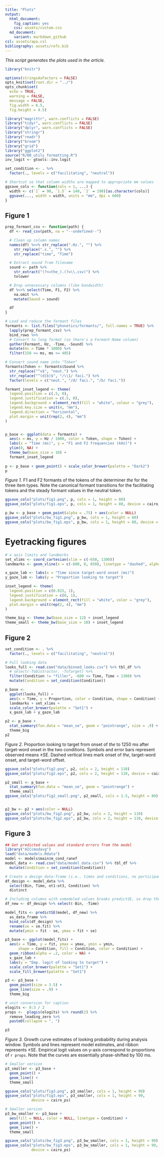 ```yaml
---
title: "Plots"
output:
  html_document:
    fig_caption: yes
    css: assets/custom.css
  md_document:
    variant: markdown_github
csl: assets/apa.csl
bibliography: assets/refs.bib
---
```


_This script generates the plots used in the article._

```r
library("knitr")

options(stringsAsFactors = FALSE)
opts_knit$set(root.dir = "../")
opts_chunk$set(
  echo = TRUE,
  warning = FALSE,
  message = FALSE,
  fig.width = 6.5,
  fig.height = 4.5)
```


```r
library("magrittr", warn.conflicts = FALSE)
library("tidyr", warn.conflicts = FALSE)
library("dplyr", warn.conflicts = FALSE)
library("stringr")
library("readr")
library("broom")
library("grid")
library("ggplot2")
source("R/00_utils_formatting.R")
inv_logit <- gtools::inv.logit

set_condition <- . %>% 
  factor(., levels = c("facilitating", "neutral"))

# Shortcut so that column widths are mapped to appropriate mm values
ggsave_cols <- function(cols = 1, ...) {
  width <- c(`1` = 90, `1.5` = 140, `2` = 190)[as.character(cols)]
  ggsave(..., width = width, units = "mm", dpi = 600)
}

```

## Figure 1

```r
prep_formant_csv <- function(path) {
  df <- read_csv(path, na = "--undefined--")

  # Clean up column names
  names(df) %<>% str_replace(".Hz.", "") %>%
    str_replace(".s.", "") %>%
    str_replace("time", "Time")

  # Extract sound from filename
  sound <- path %>% 
    str_extract("(?<=the_).(?=\\.csv)") %>% 
    tolower

  # Drop unnecessary columns (like bandwidth)
  df %<>% select(Time, F1, F2) %>%
    na.omit %>%
    mutate(Sound = sound)

  df
}

# Load and reduce the formant files
formants <- list.files("phonetics/formants/", full.names = TRUE) %>% 
  lapply(prep_formant_csv) %>% 
  bind_rows %>% 
  # Convert to long format (so there's a Formant-Name column)
  gather(Formant, Hz, -Time, -Sound) %>%
  mutate(ms = Time * 1000) %>%
  filter(150 <= ms, ms <= 405)

# Convert sound name into "Token"
formants$Token <- formants$Sound %>%
  str_replace("^v$", "neut.") %>%
  str_replace("^(d|b)$", "/\\1/ faci.") %>%
  factor(levels = c("neut.", "/d/ faci.", "/b/ faci."))

formant_inset_legend <- theme(
  legend.position = c(.5, 0),
  legend.justification = c(.5, 0),
  legend.background = element_rect(fill = "white", colour = "grey"),
  legend.key.size = unit(4, "mm"),
  legend.direction = "horizontal",
  plot.margin = unit(rep(2, 4), "mm")
)


p_base <- ggplot(data = formants) +
  aes(x = ms, y = Hz / 1000, color = Token, shape = Token) +
  labs(x = "Time (ms)", y = "F1 and F2 frequencies (kHz)") +
  ylim(0, NA) +
  theme_bw(base_size = 10) +
  formant_inset_legend
  
p <- p_base + geom_point() + scale_color_brewer(palette = "Dark2")
p
```

_Figure 1._ F1 and F2 formants of the tokens of the determiner _the_ for the 
three item types. Note the canonical formant transitions for the facilitating 
tokens and the steady formant values in the neutral token. 

```r
ggsave_cols("plots/fig1.png", p, cols = 1, height = 80)
ggsave_cols("plots/fig1.eps", p, cols = 1, height = 80, device = cairo_ps)

p_bw <- p_base + geom_point(alpha = .75) + aes(color = NULL)
ggsave_cols("plots/bw_fig1.png", p_bw, cols = 1, height = 80)
ggsave_cols("plots/bw_fig1.eps", p_bw, cols = 1, height = 80, device = cairo_ps)
```




# Eyetracking figures

```r
# x axis limits and landmarks
set_xlims <- coord_cartesian(xlim = c(-650, 1300))
landmarks <- geom_vline(x = c(-600, 0, 850), linetype = "dashed", alpha = .5)

x_gaze_lab <- labs(x = "Time since target-word onset (ms)")
y_gaze_lab <- labs(y = "Proportion looking to target")

inset_legend <- theme(
  legend.position = c(0.015, 1),
  legend.justification = c(0, 1),
  legend.background = element_rect(fill = "white", color = "grey"),
  plot.margin = unit(rep(2, 4), "mm")
)

theme_big <- theme_bw(base_size = 12) + inset_legend
theme_small <- theme_bw(base_size = 10) + inset_legend
```


## Figure 2

```r
set_condition <- . %>% 
  factor(., levels = c("facilitating", "neutral"))

# Full looking data
looks_full <- read.csv("data/binned_looks.csv") %>% tbl_df %>%
  # select(-ToDistractor, -ToTarget) %>%
  filter(Condition != "filler", -600 <= Time, Time < 1300) %>%
  mutate(Condition = set_condition(Condition))

p_base <- 
  ggplot(looks_full) +
  aes(x = Time, y = Proportion, color = Condition, shape = Condition) +
  landmarks + set_xlims +
  scale_color_brewer(palette = "Set1") +
  x_gaze_lab + y_gaze_lab

p2 <- p_base + 
  stat_summary(fun.data = "mean_se", geom = "pointrange", size = .9) + 
  theme_big
p2
```

_Figure 2._ Proportion looking to target from onset of _the_ to 1250 ms after 
target-word onset in the two conditions. Symbols and error bars represent 
observed means ±SE. Dashed vertical lines mark onset of _the_, target-word 
onset, and target-word offset.

```r
ggsave_cols("plots/fig2.png", p2, cols = 2, height = 110)
ggsave_cols("plots/fig2.eps", p2, cols = 2, height = 110, device = cairo_ps)

p2_small <- p_base + 
  stat_summary(fun.data = "mean_se", geom = "pointrange") + 
  theme_small
ggsave_cols("plots/fig2_small.png", p2_small, cols = 1.5, height = 80)


p2_bw <- p2 + aes(color = NULL)
ggsave_cols("plots/bw_fig2.png", p2_bw, cols = 2, height = 110)
ggsave_cols("plots/bw_fig2.eps", p2_bw, cols = 2, height = 110, device = cairo_ps)

```





## Figure 3

```r
## Get predicted values and standard errors from the model
library("AICcmodavg")
load("data/models.Rdata")
model <- models$main$m_cond_ranef
model_data <- read.csv("data/model_data.csv") %>% tbl_df %>% 
  mutate(Condition = set_condition(Condition))

# Create a design data-frame (i.e., times and conditions, no participants)
df_design <- model_data %>% 
  select(Bin, Time, ot1:ot3, Condition) %>% 
  distinct

# Including columns with unmodeled values breaks predictSE, so drop those.
df_new <- df_design %>% select(-Bin, -Time)

model_fits <- predictSE(model, df_new) %>% 
  as_data_frame %>% 
  bind_cols(df_design) %>% 
  rename(se = se.fit) %>% 
  mutate(ymin = fit - se, ymax = fit + se)

p3_base <- ggplot(model_fits) + 
  aes(x = Time, y = fit, ymax = ymax, ymin = ymin, 
      shape = Condition, fill = Condition, color = Condition) + 
  geom_ribbon(alpha = .2, color = NA) + 
  x_gaze_lab + 
  labs(y = "Emp. logit of looking to target") +
  scale_color_brewer(palette = "Set1") + 
  scale_fill_brewer(palette = "Set1")

p3 <- p3_base + 
  geom_point(size = 3.5) + 
  geom_line(size = .9) + 
  theme_big

# unit conversion for caption
elogits <- 0:3 / 2
props <-  plogis(elogits) %>% round(2) %>% 
  remove_leading_zero %>% 
  paste0(collapse = ", ")

p3
```

_Figure 3._ Growth curve estimates of looking probability during analysis window. Symbols and lines represent model estimates, and ribbon represents ±SE. Empirical logit values on y-axis correspond to proportions of `r props`. Note that the curves are essentially phase-shifted by 100 ms.

```r
# Smaller version
p3_smaller <- p3_base + 
  geom_point() + 
  geom_line() + 
  theme_small

ggsave_cols("plots/fig3.png", p3_smaller, cols = 1, height = 90)
ggsave_cols("plots/fig3.eps", p3_smaller, cols = 1, height = 90, 
            device = cairo_ps)

# Smaller version
p3_bw_smaller <- p3_base + 
  aes(fill = NULL, color = NULL, linetype = Condition) + 
  geom_point() + 
  geom_line() + 
  theme_small

ggsave_cols("plots/bw_fig3.png", p3_bw_smaller, cols = 1, height = 90)
ggsave_cols("plots/bw_fig3.eps", p3_bw_smaller, cols = 1, height = 90, 
            device = cairo_ps)

```

